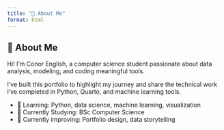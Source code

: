 ```yaml
---
title: "📘 About Me"
format: html
---
```


<div class="container fade-in" style="max-width: 900px; margin: auto;">
  <div class="card shadow p-4">

  <h2>📘 About Me</h2>
  <p>Hi! I'm Conor English, a computer science student passionate about data analysis, modeling, and coding meaningful tools.</p>

  <p>I’ve built this portfolio to highlight my journey and share the technical work I’ve completed in Python, Quarto, and machine learning tools.</p>

  <ul>
    <li>🎯 Learning: Python, data science, machine learning, visualization</li>
    <li>🏫 Currently Studying: BSc Computer Science</li>
    <li>🌱 Currently improving: Portfolio design, data storytelling</li>
  </ul>

  </div>
</div>

